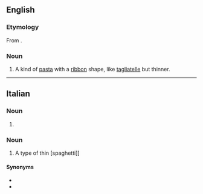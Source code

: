 ==English==
{{wikipedia}}

===Etymology===
From {{etyl|it|en}}.

===Noun===
{{en-noun|-|s}}

# A kind of [[pasta]] with a [[ribbon]] shape, like [[tagliatelle]] but thinner.

----

==Italian==

===Noun===
{{head|it|noun plural form|g=m}}

# {{plural of|taglierino|lang=it}}

===Noun===
{{head|it|noun}}

# A type of thin [spaghetti]]

====Synonyms====
* {{l|it|tajarin}}
* {{l|it|taglierini}}